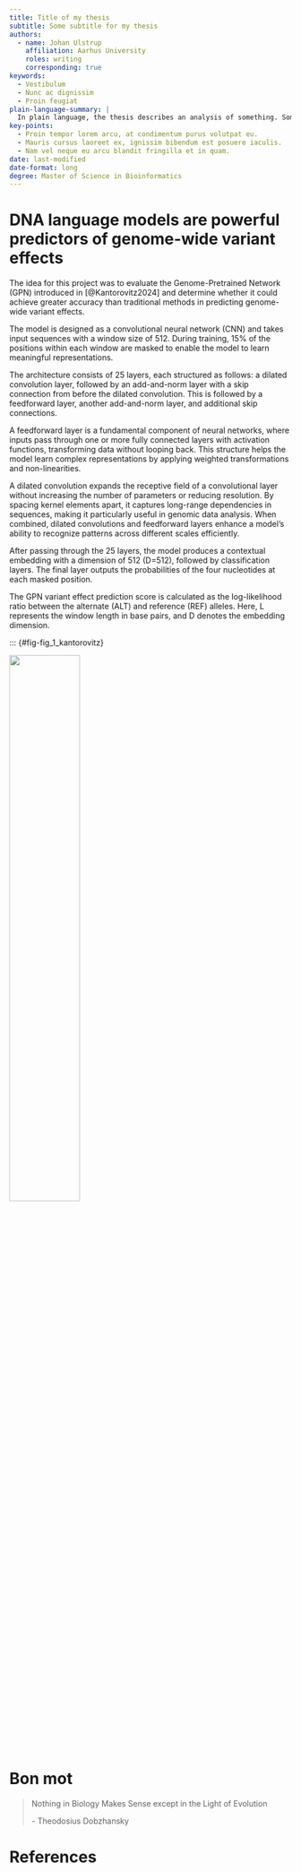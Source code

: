 ```yaml
---
title: Title of my thesis
subtitle: Some subtitle for my thesis
authors:
  - name: Johan Ulstrup
    affiliation: Aarhus University
    roles: writing
    corresponding: true
keywords:
  - Vestibulum
  - Nunc ac dignissim 
  - Proin feugiat 
plain-language-summary: |
  In plain language, the thesis describes an analysis of something. Somethings was not previously know. I found something and was able to conclude something. The perspectives of this result is something.
key-points:
  - Proin tempor lorem arcu, at condimentum purus volutpat eu. 
  - Mauris cursus laoreet ex, ignissim bibendum est posuere iaculis.
  - Nam vel neque eu arcu blandit fringilla et in quam.
date: last-modified
date-format: long
degree: Master of Science in Bioinformatics
---
```


# DNA language models are powerful predictors of genome-wide variant effects

The idea for this project was to evaluate the Genome-Pretrained Network (GPN) introduced in [@Kantorovitz2024] and determine whether it could achieve greater accuracy than traditional methods in predicting genome-wide variant effects.

The model is designed as a convolutional neural network (CNN) and takes input sequences with a window size of 512. During training, 15% of the positions within each window are masked to enable the model to learn meaningful representations.

The architecture consists of 25 layers, each structured as follows: a dilated convolution layer, followed by an add-and-norm layer with a skip connection from before the dilated convolution. This is followed by a feedforward layer, another add-and-norm layer, and additional skip connections.

A feedforward layer is a fundamental component of neural networks, where inputs pass through one or more fully connected layers with activation functions, transforming data without looping back. This structure helps the model learn complex representations by applying weighted transformations and non-linearities.

A dilated convolution expands the receptive field of a convolutional layer without increasing the number of parameters or reducing resolution. By spacing kernel elements apart, it captures long-range dependencies in sequences, making it particularly useful in genomic data analysis. When combined, dilated convolutions and feedforward layers enhance a model’s ability to recognize patterns across different scales efficiently.

After passing through the 25 layers, the model produces a contextual embedding with a dimension of 512 (D=512), followed by classification layers. The final layer outputs the probabilities of the four nucleotides at each masked position.

The GPN variant effect prediction score is calculated as the log-likelihood ratio between the alternate (ALT) and reference (REF) alleles. Here, L represents the window length in base pairs, and D denotes the embedding dimension.


::: {#fig-fig_1_kantorovitz}

![](illustrations/fig_1_kantorovitz.png){width="50%"}
 



# Bon mot

> Nothing in Biology Makes Sense except in the Light of Evolution
>
> \- Theodosius Dobzhansky


# References

::: {#refs}
:::
